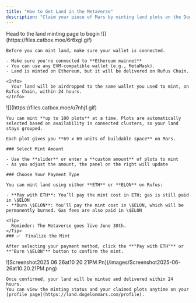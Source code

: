 ```yaml
---
title: "How to Get Land in the Metaverse"
description: "Claim your piece of Mars by minting land plots on the Dogelon: Land on Mars metaverse. Each plot grants space to build, customize, and terraform."
---
```


<Steps>
  <Step title="Go to the Minting Site">
    <Card title="Dogelon: Land on Mars" icon="shuttle-space" href="https://land.dogelonmars.com">
      Head to the land minting page to begin
    </Card>
  </Step>
  <Step title="Connect Your Wallet">
    ![](https://files.catbox.moe/6r6xgl.gif)

    Before you can mint land, make sure your wallet is connected.

    - Make sure you're connected to **Ethereum mainnet**
    - You can use any EVM-compatible wallet (e.g., MetaMask).
    - Land is minted on Ethereum, but it will be delivered on Rufus Chain.

    <Info>
      Your land will be airdropped to the same wallet you used to mint, on Rufus Chain, within 24 hours.
    </Info>
  </Step>
  <Step title="Mint Land">
    ![](https://files.catbox.moe/u7nhj1.gif)

    You can mint **up to 100 plots** at a time. Plots are automatically selected based on availability in connected clusters, so your land stays grouped.

    Each plot gives you **69 x 69 units of buildable space** on Mars.

    ### Select Mint Amount

    - Use the **slider** or enter a **custom amount** of plots to mint
    - As you adjust the amount, the panel on the right will update

    ### Choose Your Payment Type

    You can mint land using either **ETH** or **ELON** on Rufus:

    - **Pay with ETH**: You’ll pay the mint cost in ETH; gas is still paid in \$ELON
    - **Burn \$ELON**: You’ll pay the mint cost in \$ELON, which will be permanently burned. Gas fees are also paid in \$ELON

    <Tip>
      Reminder: The Metaverse goes live June 30th.
    </Tip>
    ### ✅  Finalize the Mint

    After selecting your payment method, click the **"Pay with ETH"** or **"Burn \$ELON"** button to confirm the mint.
  </Step>
  <Step title="Track Your Mint">
    ![Screenshot2025 06 26at10 20 21PM Pn](/images/Screenshot2025-06-26at10.20.21PM.png)

    Once confirmed, your land will be minted and delivered within 24 hours.
    You can view the minting status and your claimed plots anytime on your [profile page](https://land.dogelonmars.com/profile).
  </Step>
</Steps>